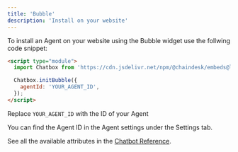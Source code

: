 ```yaml
---
title: 'Bubble'
description: 'Install on your website'
---
```


To install an Agent on your website using the Bubble widget use the follwing code snippet:

```html
<script type="module">
  import Chatbox from 'https://cdn.jsdelivr.net/npm/@chaindesk/embeds@latest/dist/chatbox/index.js';

  Chatbox.initBubble({
    agentId: 'YOUR_AGENT_ID',
  });
</script>
```

Replace `YOUR_AGENT_ID` with the ID of your Agent

<Note>
  You can find the Agent ID in the Agent settings under the Settings tab.
</Note>

See all the available attributes in the [Chatbot Reference](/widgets/chatbot/reference).
